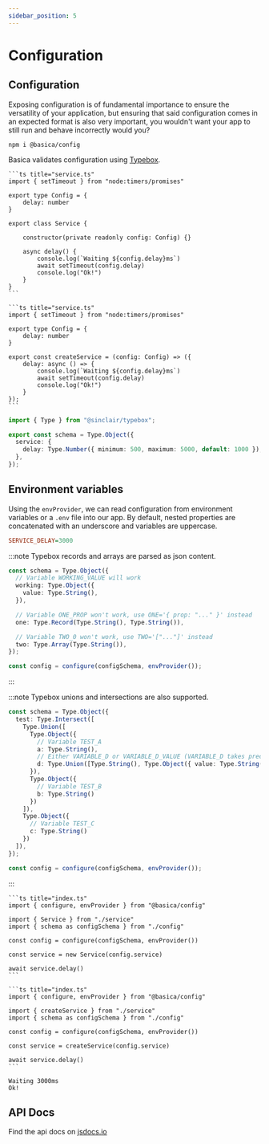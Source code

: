```yaml
---
sidebar_position: 5
---
```



# Configuration

## Configuration

Exposing configuration is of fundamental importance to ensure the versatility of your application,
but ensuring that said configuration comes in an expected format is also very important,
you wouldn't want your app to still run and behave incorrectly would you?

`npm i @basica/config`

Basica validates configuration using [Typebox](https://github.com/sinclairzx81/typebox).

<Tabs groupId="ts-style">
  <TabItem value="classes" label="Classes">

    ```ts title="service.ts"
    import { setTimeout } from "node:timers/promises"

    export type Config = {
        delay: number
    }

    export class Service {

        constructor(private readonly config: Config) {}

        async delay() {
            console.log(`Waiting ${config.delay}ms`)
            await setTimeout(config.delay)
            console.log("Ok!")
        }
    }
    ```

  </TabItem>
  <TabItem value="objects" label="Object Factory">

    ```ts title="service.ts"
    import { setTimeout } from "node:timers/promises"

    export type Config = {
        delay: number
    }

    export const createService = (config: Config) => ({
        delay: async () => {
            console.log(`Waiting ${config.delay}ms`)
            await setTimeout(config.delay)
            console.log("Ok!")
        }
    });
    ```

  </TabItem>
</Tabs>

```ts title="config.ts"
import { Type } from "@sinclair/typebox";

export const schema = Type.Object({
  service: {
    delay: Type.Number({ minimum: 500, maximum: 5000, default: 1000 }),
  },
});
```

## Environment variables

Using the `envProvider`, we can read configuration from environment variables or a `.env` file into our app.
By default, nested properties are concatenated with an underscore and variables are uppercase.

```ini title=".env"
SERVICE_DELAY=3000
```

:::note
Typebox records and arrays are parsed as json content.

```ts
const schema = Type.Object({
  // Variable WORKING_VALUE will work
  working: Type.Object({
    value: Type.String(),
  }),

  // Variable ONE_PROP won't work, use ONE='{ prop: "..." }' instead
  one: Type.Record(Type.String(), Type.String()),

  // Variable TWO_0 won't work, use TWO='["..."]' instead
  two: Type.Array(Type.String()),
});

const config = configure(configSchema, envProvider());
```

:::

:::note
Typebox unions and intersections are also supported.

```ts
const schema = Type.Object({
  test: Type.Intersect([
    Type.Union([
      Type.Object({
        // Variable TEST_A
        a: Type.String(),
        // Either VARIABLE_D or VARIABLE_D_VALUE (VARIABLE_D takes precedence)
        d: Type.Union([Type.String(), Type.Object({ value: Type.String() })])
      }),
      Type.Object({
        // Variable TEST_B
        b: Type.String()
      })
    ]),
    Type.Object({
      // Variable TEST_C
      c: Type.String()
    })
  ]),
});

const config = configure(configSchema, envProvider());
```

:::

<Tabs groupId="ts-style">
  <TabItem value="classes" label="Classes">

    ```ts title="index.ts"
    import { configure, envProvider } from "@basica/config"

    import { Service } from "./service"
    import { schema as configSchema } from "./config"

    const config = configure(configSchema, envProvider())

    const service = new Service(config.service)

    await service.delay()
    ```

  </TabItem>
  <TabItem value="objects" label="Object Factory">

    ```ts title="index.ts"
    import { configure, envProvider } from "@basica/config"

    import { createService } from "./service"
    import { schema as configSchema } from "./config"

    const config = configure(configSchema, envProvider())

    const service = createService(config.service)

    await service.delay()
    ```

  </TabItem>
</Tabs>

```
Waiting 3000ms
Ok!
```

## API Docs

Find the api docs on [jsdocs.io](https://www.jsdocs.io/package/@basica/config)